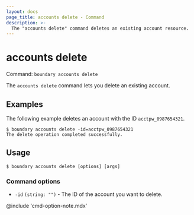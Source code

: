 ```yaml
---
layout: docs
page_title: accounts delete - Command
description: >-
  The "accounts delete" command deletes an existing account resource.
---
```


# accounts delete

Command: `boundary accounts delete`

The `accounts delete` command lets you delete an existing account.


## Examples

The following example deletes an account with the ID `acctpw_0987654321`.

```shell-session
$ boundary accounts delete -id=acctpw_0987654321
The delete operation completed successfully.
```

## Usage

<CodeBlockConfig hideClipboard>

```shell-session
$ boundary accounts delete [options] [args]
```

</CodeBlockConfig>


### Command options

- `-id` `(string: "")` - The ID of the account you want to delete.

@include 'cmd-option-note.mdx'